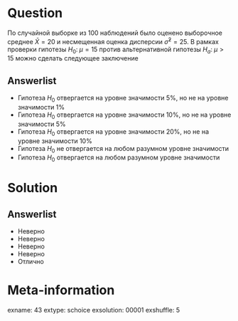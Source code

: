 Question
========
По случайной выборке из 100 наблюдений было оценено выборочное среднее $\bar{X}=20$  и несмещенная оценка дисперсии  $\hat{\sigma}^2=25$. В рамках проверки гипотезы $H_0: \; \mu=15$  против альтернативной гипотезы $H_a: \; \mu>15$  можно сделать следующее заключение
 

Answerlist
----------
*  Гипотеза $H_0$  отвергается на уровне значимости 5\%, но не  на уровне значимости 1\%
*  Гипотеза  $H_0$ отвергается на уровне значимости 10\%, но не на уровне значимости 5\%
*  Гипотеза  $H_0$ отвергается на уровне значимости 20\%, но не  на уровне значимости 10\%
*  Гипотеза $H_0$  не отвергается на любом разумном уровне значимости
*  Гипотеза $H_0$  отвергается на любом разумном уровне значимости

Solution
========

Answerlist
----------
*  Неверно
*  Неверно
*  Неверно
*  Неверно
*  Отлично

Meta-information
================
exname: 43
extype: schoice
exsolution: 00001
exshuffle: 5
